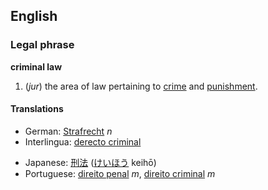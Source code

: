 {{wikipedia}}
==English==
===Legal phrase===
'''criminal law'''

# (''jur'') the area of law pertaining to [[crime]] and [[punishment]].

==== Translations ====
{{top}}
* German: [[Strafrecht]] ''n''
* Interlingua: [[derecto criminal]]
{{mid}}
* Japanese: [[刑法]] ([[けいほう]] keihō)
* Portuguese: [[direito penal]] ''m'', [[direito criminal]] ''m''
{{bottom}}